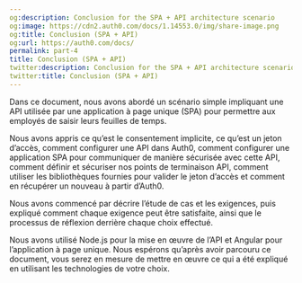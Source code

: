 ```yaml
---
og:description: Conclusion for the SPA + API architecture scenario
og:image: https://cdn2.auth0.com/docs/1.14553.0/img/share-image.png
og:title: Conclusion (SPA + API)
og:url: https://auth0.com/docs/
permalink: part-4
title: Conclusion (SPA + API)
twitter:description: Conclusion for the SPA + API architecture scenario
twitter:title: Conclusion (SPA + API)
---
```


Dans ce document, nous avons abordé un scénario simple impliquant une API utilisée par une application à page unique (SPA) pour permettre aux employés de saisir leurs feuilles de temps.

Nous avons appris ce qu’est le consentement implicite, ce qu’est un jeton d’accès, comment configurer une API dans Auth0, comment configurer une application SPA pour communiquer de manière sécurisée avec cette API, comment définir et sécuriser nos points de terminaison API, comment utiliser les bibliothèques fournies pour valider le jeton d’accès et comment en récupérer un nouveau à partir d’Auth0.

Nous avons commencé par décrire l’étude de cas et les exigences, puis expliqué comment chaque exigence peut être satisfaite, ainsi que le processus de réflexion derrière chaque choix effectué.

Nous avons utilisé Node.js pour la mise en œuvre de l’API et Angular pour l’application à page unique. Nous espérons qu’après avoir parcouru ce document, vous serez en mesure de mettre en œuvre ce qui a été expliqué en utilisant les technologies de votre choix.